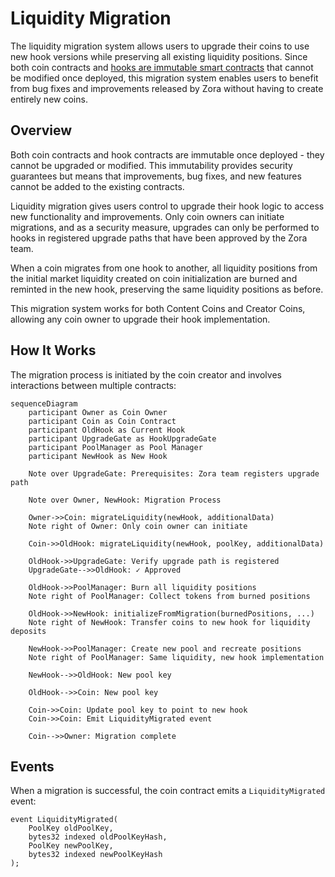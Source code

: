 # Liquidity Migration

The liquidity migration system allows users to upgrade their coins to use new hook versions while preserving all existing liquidity positions. Since both coin contracts and [hooks are immutable smart contracts](/coins/contracts/hook) that cannot be modified once deployed, this migration system enables users to benefit from bug fixes and improvements released by Zora without having to create entirely new coins.

## Overview

Both coin contracts and hook contracts are immutable once deployed - they cannot be upgraded or modified. This immutability provides security guarantees but means that improvements, bug fixes, and new features cannot be added to the existing contracts.

Liquidity migration gives users control to upgrade their hook logic to access new functionality and improvements. Only coin owners can initiate migrations, and as a security measure, upgrades can only be performed to hooks in registered upgrade paths that have been approved by the Zora team.

When a coin migrates from one hook to another, all liquidity positions from the initial market liquidity created on coin initialization are burned and reminted in the new hook, preserving the same liquidity positions as before.

This migration system works for both Content Coins and Creator Coins, allowing any coin owner to upgrade their hook implementation.

## How It Works

The migration process is initiated by the coin creator and involves interactions between multiple contracts:

```mermaid
sequenceDiagram
    participant Owner as Coin Owner
    participant Coin as Coin Contract
    participant OldHook as Current Hook
    participant UpgradeGate as HookUpgradeGate
    participant PoolManager as Pool Manager
    participant NewHook as New Hook

    Note over UpgradeGate: Prerequisites: Zora team registers upgrade path

    Note over Owner, NewHook: Migration Process

    Owner->>Coin: migrateLiquidity(newHook, additionalData)
    Note right of Owner: Only coin owner can initiate

    Coin->>OldHook: migrateLiquidity(newHook, poolKey, additionalData)

    OldHook->>UpgradeGate: Verify upgrade path is registered
    UpgradeGate-->>OldHook: ✓ Approved

    OldHook->>PoolManager: Burn all liquidity positions
    Note right of PoolManager: Collect tokens from burned positions

    OldHook->>NewHook: initializeFromMigration(burnedPositions, ...)
    Note right of NewHook: Transfer coins to new hook for liquidity deposits

    NewHook->>PoolManager: Create new pool and recreate positions
    Note right of PoolManager: Same liquidity, new hook implementation

    NewHook-->>OldHook: New pool key

    OldHook-->>Coin: New pool key

    Coin->>Coin: Update pool key to point to new hook
    Coin->>Coin: Emit LiquidityMigrated event

    Coin-->>Owner: Migration complete
```

## Events

When a migration is successful, the coin contract emits a `LiquidityMigrated` event:

```solidity
event LiquidityMigrated(
    PoolKey oldPoolKey,
    bytes32 indexed oldPoolKeyHash,
    PoolKey newPoolKey,
    bytes32 indexed newPoolKeyHash
);
```